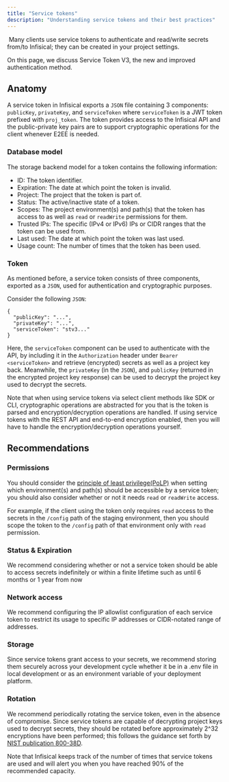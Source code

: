 ---
title: "Service tokens"
description: "Understanding service tokens and their best practices"
---
​
Many clients use service tokens to authenticate and read/write secrets from/to Infisical; they can be created in your project settings.

On this page, we discuss Service Token V3, the new and improved authentication method.

## Anatomy

A service token in Infisical exports a `JSON` file containing 3 components: `publicKey`, `privateKey`, and `serviceToken` where
`serviceToken` is a JWT token prefixed with `proj_token`. The token provides access to the Infisical API and the public-private key
pairs are to support cryptographic operations for the client whenever E2EE is needed.

### Database model

The storage backend model for a token contains the following information:

- ID: The token identifier.
- Expiration: The date at which point the token is invalid.
- Project: The project that the token is part of.
- Status: The active/inactive state of a token.
- Scopes: The project environment(s) and path(s) that the token has access to as well as `read` or `readWrite` permissions for them.
- Trusted IPs: The specific (IPv4 or IPv6) IPs or CIDR ranges that the token can be used from.
- Last used: The date at which point the token was last used.
- Usage count: The number of times that the token has been used.

### Token

As mentioned before, a service token consists of three components, exported as a `JSON`, used for authentication and cryptographic purposes.

Consider the following `JSON`:

```
{
  "publicKey": "...",
  "privateKey": "...",
  "serviceToken": "stv3..."
}
```

Here, the `serviceToken` component can be used to authenticate with the API, by including it in the `Authorization` header under `Bearer <serviceToken>` and retrieve (encrypted) secrets as well as a project key back. Meanwhile, the `privateKey` (in the `JSON`), and `publicKey` (returned in the encrypted project key response) can be used to decrypt the project key used to decrypt the secrets.

Note that when using service tokens via select client methods like SDK or CLI, cryptographic operations are abstracted for you that is the token is parsed and encryption/decryption operations are handled. If using service tokens with the REST API and end-to-end encryption enabled, then you will have to handle the encryption/decryption operations yourself.
​
## Recommendations

### Permissions

You should consider the [principle of least privilege(PoLP)](https://en.wikipedia.org/wiki/Principle_of_least_privilege) when setting which environment(s) and path(s)
should be accessible by a service token; you should also consider whether or not it needs `read` or `readWrite` access.

For example, if the client using the token only requires `read` access to the secrets in the `/config` path of the staging environment, then you should scope the token to the `/config` path of that environment only with `read` permission.

### Status & Expiration

We recommend considering whether or not a service token should be able to access secrets indefinitely or within a finite lifetime such as until 6 months or 1 year from now

### Network access

We recommend configuring the IP allowlist configuration of each service token to restrict its usage to specific IP addresses or CIDR-notated range of addresses.

### Storage

Since service tokens grant access to your secrets, we recommend storing them securely across your development cycle whether it be in a .env file in local development or as an environment variable of your deployment platform.

### Rotation

We recommend periodically rotating the service token, even in the absence of compromise. Since service tokens are capable of decrypting project keys used to decrypt secrets, they should be rotated before approximately 2^32 encryptions have been performed; this follows the guidance set forth by [NIST publication 800-38D](https://csrc.nist.gov/pubs/sp/800/38/d/final).

Note that Infisical keeps track of the number of times that service tokens are used and will alert you when you have reached 90% of the recommended capacity.